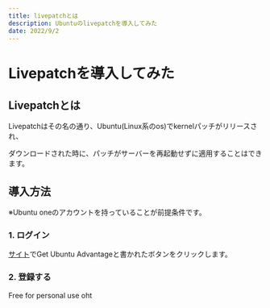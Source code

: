 ```yaml
---
title: livepatchとは
description: Ubuntuのlivepatchを導入してみた
date: 2022/9/2
---
```


# Livepatchを導入してみた

## Livepatchとは

Livepatchはその名の通り、Ubuntu(Linux系のos)でkernelパッチがリリースされ、

ダウンロードされた時に、パッチがサーバーを再起動せずに適用することはできます。

## 導入方法

※Ubuntu oneのアカウントを持っていることが前提条件です。

### 1. ログイン

[サイト](https://ubuntu.com/security/livepatch)でGet Ubuntu Advantageと書かれたボタンをクリックします。

### 2. 登録する

Free for personal use
oht
